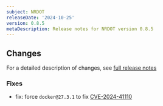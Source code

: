 ```yaml
---
subject: NRDOT
releaseDate: '2024-10-25'
version: 0.8.5
metaDescription: Release notes for NRDOT version 0.8.5
---
```


## Changes

For a detailed description of changes, see [full release notes](https://github.com/newrelic/opentelemetry-collector-releases/releases/tag/nr-otel-collector-0.8.5)

### Fixes
- fix: force `docker@27.3.1` to fix [CVE-2024-41110](https://github.com/advisories/GHSA-v23v-6jw2-98fq)
